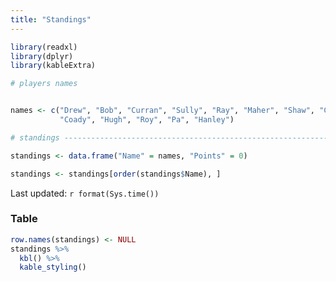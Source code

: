 ```yaml
---
title: "Standings"
---
```


```r
library(readxl)
library(dplyr)
library(kableExtra)

# players names


names <- c("Drew", "Bob", "Curran", "Sully", "Ray", "Maher", "Shaw", "Chang",
           "Coady", "Hugh", "Roy", "Pa", "Hanley")

# standings ---------------------------------------------------------------

standings <- data.frame("Name" = names, "Points" = 0)  

standings <- standings[order(standings$Name), ]
```



Last updated: `r format(Sys.time())`

### Table 

```r
row.names(standings) <- NULL
standings %>%
  kbl() %>%
  kable_styling()
```



